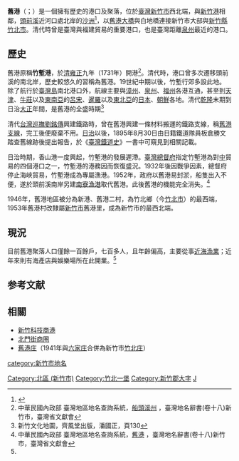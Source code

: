 {{About|臺灣新竹市的地名|其他同名的稱呼|舊港}}
'''舊港'''（{{lang-nan-tw|Kū-káng}}；{{lang-hak|Khiu-kóng}}）是一個擁有歷史的港口及聚落，位於[[臺灣|臺灣]][[新竹市|新竹市]]西北端，與[[新竹漁港|新竹港]]相鄰，[[頭前溪|頭前溪]]近河口處北岸的[[沙洲|沙洲]]<ref>{{Cite web |url=http://www.hccg.gov.tw/uploaddowndoc?file=Evolution%2F201605031516030.pdf&filedisplay=%E8%88%8A%E6%B8%AF%E9%87%8C.pdf&flag=pdf |title=新竹市北區舊港里情沿革特色詳細表 |access-date=2022-02-09 |archive-date=2019-08-29 |archive-url=https://web.archive.org/web/20190829044059/https://www.hccg.gov.tw/uploaddowndoc?file=Evolution%2F201605031516030.pdf&filedisplay=%25E8%2588%258A%25E6%25B8%25AF%25E9%2587%258C.pdf&flag=pdf |dead-url=no }}</ref>，以[[舊港大橋|舊港大橋]]與白地橋連接新竹市大部與[[新竹縣|新竹縣]][[竹北市|竹北市]]。清代時曾是臺灣與福建貿易的重要港口，也是臺灣距離[[泉州|泉州]]最近的港口。

==歷史==
舊港原稱'''竹塹港'''，於[[清朝|清]][[雍正|雍正]]九年（1731年）開港<ref name="船頭溪州">中華民國內政部 臺灣地區地名查詢系統，[http://placesearch.moi.gov.tw/input/detail.php?input_id=5983 船頭溪州] {{webarchive|url=https://web.archive.org/web/20070312035237/http://placesearch.moi.gov.tw/input/detail.php?input_id=5983 |date=2007-03-12 }}，臺灣地名辭書(卷十八)新竹市，臺灣省文獻會</ref>。清代時，港口曾多次遷移頭前溪的南北岸，歷史較悠久的習稱為舊港。19世紀中期以後，竹塹行郊多設此地。除了航行於[[臺灣島|臺灣島]]南北港口外，航線主要與[[漳州|漳州]]、[[泉州|泉州]]、[[福州|福州]]各港互通，甚至到[[天津|天津]]、[[牛莊|牛莊]]以及[[東南亞|東南亞]]的[[呂宋|呂宋]]、[[暹羅|暹羅]]以及[[東北亞|東北亞]]的[[日本|日本]]、[[朝鮮半島|朝鮮]]各地。清代[[乾隆|乾隆]]末期到日治[[大正|大正]]年間，是舊港的全盛時期<ref>新竹文化地圖，齊風堂出版，潘國正，頁130</ref>

清代[[台灣巡撫|台灣巡撫]][[劉銘傳|劉銘傳]]興建鐵路時，曾在舊港興建一條材料搬運的鐵路支線，稱[[舊港支線|舊港支線]]，完工後便廢棄不用。[[台灣日治時期|日治]]以後，1895年8月30日由日籍鐵道隊員板倉勝文踏查舊線跡後提出報告，於《[[臺灣鐵道史|臺灣鐵道史]]》一書中可窺見到相關記載。

日治時期，香山港一度興起，竹塹港的發展遲滯。[[臺灣總督府|臺灣總督府]]指定竹塹港為對[[中國大陸|中]]貿易的四個港口之一，竹塹港的港務因而恢復盛況。1932年後因戰爭因素，總督府停止海峽貿易，竹塹港成為專屬漁港。1952年，政府以舊港易封淤，船隻出入不便，遂於頭前溪南岸另建[[新竹漁港|南寮漁港]]取代舊港。此後舊港的機能完全消失。<ref>中華民國內政部 臺灣地區地名查詢系統，[http://placesearch.moi.gov.tw/input/detail.php?input_id=5979 舊港] {{webarchive|url=https://web.archive.org/web/20070310231515/http://placesearch.moi.gov.tw/input/detail.php?input_id=5979 |date=2007-03-10 }}，臺灣地名辭書(卷十八)新竹市，臺灣省文獻會</ref>

1946年，舊港地區被分為新港、舊港二村，為竹北鄉（今[[竹北市|竹北市]]）的最西端，1953年舊港村改隸屬[[新竹市_(縣轄市)|新竹市]]舊港里，成為新竹市的最西北端。

==現況==
目前舊港聚落人口僅餘一百餘戶，七百多人，且年齡偏高，主要從事[[近海漁業|近海漁業]]；近年來則有海產店與娛樂場所在此開業。<ref name="船頭溪州"/>

==参考文献==
<div class="references-small">
<references />
</div>

==相關==
*[[新竹漁港|新竹科技商港]]
*[[北門街商圈|北門街商圈]]
*[[舊港庄|舊港庄]]（1941年與[[六家庄|六家庄]]合併為新竹市[[竹北庄|竹北庄]]）


{{新竹郡}}
{{新竹市舊町名}}
{{中華民國島嶼}}

[[category:新竹市地名|category:新竹市地名]]
[[Category:北區_(新竹市)|Category:北區 (新竹市)]]
[[Category:竹北一堡|Category:竹北一堡]]
[[Category:新竹郡大字|Category:新竹郡大字]]
[[Category:台灣島嶼|J]]